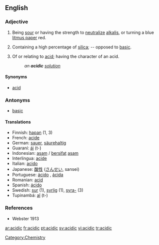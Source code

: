 ==English==

===Adjective===
{{en-adj|more}}

# {{chemistry}} Being [[sour]] or having the strength to [[neutralize]] [[alkali]]s, or turning a blue [[litmus paper]] red.
# {{mineralogy}} Containing a high percentage of [[silica]]; -- opposed to [[basic]].
# Of or relating to [[acid]]; having the character of an acid.
#:''an '''acidic''' [[solution]]''

====Synonyms====
* [[acid#Adjective|acid]]

===Antonyms===
* [[basic]]

====Translations====
*Finnish: [[hapan]] (1, 3)
*French: [[acide]]
*German: [[sauer]], [[säurehaltig]]
*Guaraní: [[ái]] (t-)
*Indonesian: [[asam]] / [[sifat|bersifat]] [[asam]]
*Interlingua: [[acide]]
*Italian: [[acido]]
*Japanese: [[酸性]] ([[さんせい]], sansei)
*Portuguese: [[ácido]] {{m}}, [[ácida]] {{f}}
*Romanian: [[acid#Romanian|acid]]
*Spanish: [[ácido]]
*Swedish: [[sur]] (1), [[syrlig]] (1), [[syra-]] (3)
*Tupinambá: [[aî]] (t-)

===References===
*Webster 1913

[[Category:Chemistry]]

[[ar:acidic]]
[[fr:acidic]]
[[pt:acidic]]
[[sv:acidic]]
[[vi:acidic]]
[[tr:acidic]]